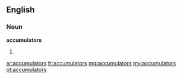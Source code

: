 ==English==

===Noun===
'''accumulators'''

# {{plural of|[[accumulator]]}}

[[ar:accumulators]]
[[fr:accumulators]]
[[mg:accumulators]]
[[my:accumulators]]
[[pt:accumulators]]